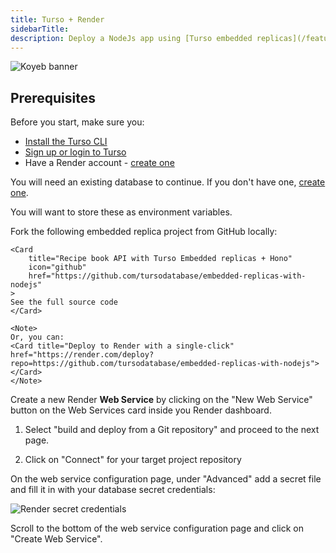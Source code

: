 ```yaml
---
title: Turso + Render
sidebarTitle: 
description: Deploy a NodeJs app using [Turso embedded replicas](/features/embedded-replicas) to [Render](https://render.app/).
---
```


![Koyeb banner](/images/platforms/render-banner.png)

## Prerequisites

Before you start, make sure you:

- [Install the Turso CLI](/cli/installation)
- [Sign up or login to Turso](/cli/authentication#signup)
- Have a Render account - [create one](dashboard.render.com/)

<Steps>

<Step title="Retrieve database credentials">

You will need an existing database to continue. If you don't have one, [create one](/quickstart).

<Snippet file="retrieve-database-credentials.mdx" />

<Info>You will want to store these as environment variables.</Info>

</Step>

<Step title="Get application code">
    Fork the following embedded replica project from GitHub locally:

    <Card
        title="Recipe book API with Turso Embedded replicas + Hono"
        icon="github"
        href="https://github.com/tursodatabase/embedded-replicas-with-nodejs"
    >
    See the full source code
    </Card>

    <Note>
    Or, you can:
    <Card title="Deploy to Render with a single-click" href="https://render.com/deploy?repo=https://github.com/tursodatabase/embedded-replicas-with-nodejs">
    </Card>
    </Note>
</Step>

<Step title="Create a web service">

Create a new Render **Web Service** by clicking on the "New Web Service" button on the Web Services card inside you Render dashboard.

</Step>

<Step title="Connect to Git repository">

1. Select "build and deploy from a Git repository" and proceed to the next page.

1. Click on "Connect" for your target project repository

</Step>

<Step title="Set project's environment variables">

On the web service configuration page, under "Advanced" add a secret file and fill it in with your database secret credentials:

![Render secret credentials](images/platforms/render-env-vars.png)

</Step>

<Step title="Deploy project">

Scroll to the bottom of the web service configuration page and click on "Create Web Service".

</Step>

</Steps>